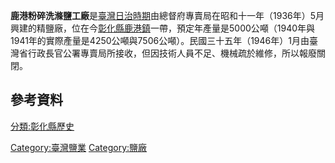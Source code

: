 {{Onesource|time=2015-08-15T16:17:44+00:00}}
{{Expand|time=2015-08-15T16:17:44+00:00}}
'''鹿港粉碎洗滌鹽工廠'''是[[臺灣日治時期|臺灣日治時期]]由總督府專賣局在昭和十一年（1936年）5月興建的精鹽廠，位在今[[彰化縣|彰化縣]][[鹿港鎮|鹿港鎮]]一帶，預定年產量是5000公噸（1940年與1941年的實際產量是4250公噸與7506公噸）。民國三十五年（1946年）1月由臺灣省行政長官公署專賣局所接收，但因技術人員不足、機械疏於維修，所以報廢關閉。{{r|鹽}}

== 參考資料 ==
{{reflist|2|refs=
<ref name="鹽">{{cite book|author=張復明、方俊育 |title=《台灣的鹽業》 |publisher=遠足文化 |location=台北縣新店市 |isbn=978-986-6731-20-4 |page=114頁|date=2008年11月}}</ref>
}}

{{臺灣鹽業}}

[[Category:臺灣鹽業|Category:臺灣鹽業]]
[[Category:鹽廠|Category:鹽廠]]
[[分類:彰化縣歷史|分類:彰化縣歷史]]